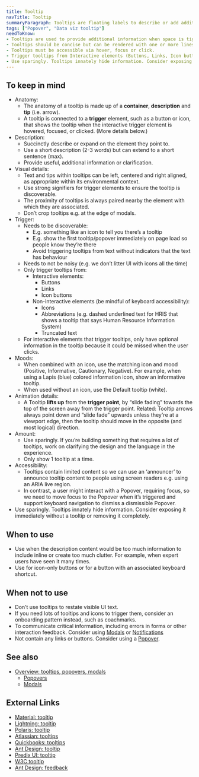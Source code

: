 ```yaml
---
title: Tooltip
navTitle: Tooltip
summaryParagraph: Tooltips are floating labels to describe or add additional information when users hover over, focus on, or click an interactive element. Use sparingly.
tags: ["Popover", "Data viz tooltip"]
needToKnow:
- Tooltips are used to provide additional information when space is tight.
- Tooltips should be concise but can be rendered with one or more lines of text.
- Tooltips must be accessible via hover, focus or click.
- Trigger tooltips from Interactive elements (Buttons, Links, Icon buttons) or Non-interactive elements (Icons, Abbreviations, Truncated text)—be mindful of keyboard accessibility
- Use sparingly. Tooltips innately hide information. Consider exposing it immediately without a tooltip or removing it completely.
---
```


## To keep in mind

*   Anatomy:
    *   The anatomy of a tooltip is made up of a **container**, **description** and **tip** (i.e. arrow).
    *   A tooltip is connected to a **trigger** element, such as a button or icon, that shows the tooltip when the interactive trigger element is hovered, focused, or clicked. (More details below.)
*   Description:
    *   Succinctly describe or expand on the element they point to.
    *   Use a short description (2-3 words) but can extend to a short sentence (max).
    *   Provide useful, additional information or clarification.
*   Visual details:
    *   Text and tips within tooltips can be left, centered and right aligned, as appropriate within its environmental context.
    *   Use strong signifiers for trigger elements to ensure the tooltip is discoverable.
    *   The proximity of tooltips is always paired nearby the element with which they are associated.
    *   Don’t crop tooltips e.g. at the edge of modals.
*   Trigger:
    *   Needs to be discoverable:
        *   E.g. something like an icon to tell you there’s a tooltip
        *   E.g. show the first tooltip/popover immediately on page load so people know they’re there
        *   Avoid triggering tooltips from text without indicators that the text has behaviour
    *   Needs to not be noisy (e.g. we don’t litter UI with icons all the time)
    *   Only trigger tooltips from:
        *   Interactive elements:
            *   Buttons
            *   Links
            *   Icon buttons
        *   Non-interactive elements (be mindful of keyboard accessibility):
            *   Icons
            *   Abbreviations (e.g. dashed underlined text for HRIS that shows a tooltip that says Human Resource Information System)
            *   Truncated text
    *   For interactive elements that trigger tooltips, only have optional information in the tooltip because it could be missed when the user clicks.
*   Moods:
    *   When combined with an icon, use the matching icon and mood (Positive, Informative, Cautionary, Negative). For example, when using a Lapis (blue) colored information icon, show an informative tooltip.
    *   When used without an icon, use the Default tooltip (white).
*   Animation details:
    *   A Tooltip **lifts up** from the **trigger point**, by “slide fading” towards the top of the screen away from the trigger point. Related: Tooltip arrows always point down and “slide fade” upwards unless they're at a viewport edge, then the tooltip should move in the opposite (and most logical) direction.
*   Amount:
    *   Use sparingly. If you’re building something that requires a lot of tooltips, work on clarifying the design and the language in the experience.
    *   Only show 1 tooltip at a time.
*   Accessibility:
    *   Tooltips contain limited content so we can use an ‘announcer’ to announce tooltip content to people using screen readers e.g. using an ARIA live region.
    *   In contrast, a user might interact with a Popover, requiring focus, so we need to move focus to the Popover when it’s triggered and support keyboard navigation to dismiss a dismissible Popover.
*   Use sparingly. Tooltips innately hide information. Consider exposing it immediately without a tooltip or removing it completely.

## When to use

*   Use when the description content would be too much information to include inline or create too much clutter. For example, when expert users have seen it many times.
*   Use for icon-only buttons or for a button with an associated keyboard shortcut.

## When not to use

*   Don’t use tooltips to restate visible UI text.
*   If you need lots of tooltips and icons to trigger them, consider an onboarding pattern instead, such as coachmarks.
*   To communicate critical information, including errors in forms or other interaction feedback. Consider using [Modals](/components/modal) or [Notifications](#)
*   Not contain any links or buttons. Consider using a [Popover](https://docs.google.com/document/d/1WOKIm8_9BjWeuXsOG6820MhgfwG6wO6NSIiLiG1_VNg/edit).

## See also

*   [Overview: tooltips, popovers, modals](https://docs.google.com/document/d/12cSwB-QhOfB7k8MW9p5mDr-CuAEKxDzDyfprjCHY8W4/edit)
    *   [Popovers](https://docs.google.com/document/d/1WOKIm8_9BjWeuXsOG6820MhgfwG6wO6NSIiLiG1_VNg/edit)
    *   [Modals](/components/modal)

## External Links

- [Material: tooltip](https://material.io/design/components/tooltips.html)
- [Lightning: tooltip](https://www.lightningdesignsystem.com/accessibility/patterns/tooltip/#site-main-content)
- [Polaris: tooltip](https://polaris.shopify.com/components/overlays/tooltip)
- [Atlassian: tooltips](https://www.atlassian.design/guidelines/product/components/tooltips)
- [Quickbooks: tooltips](https://designsystem.quickbooks.com/component/tooltips/)
- [Ant Design: tooltip](https://ant.design/components/tooltip/#header)
- [Predix UI: tooltip](https://www.predix-ui.com/#/elements/px-tooltip)
- [W3C tooltip](http://w3c.github.io/aria-practices/#tooltip)
- [Ant Design: feedback](https://ant.design/docs/spec/feedback)

